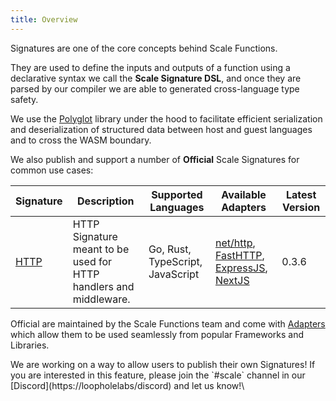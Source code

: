 ```yaml
---
title: Overview
---
```


Signatures are one of the core concepts behind Scale Functions.

They are used to define the inputs and outputs of a function using a declarative syntax we call the **Scale Signature DSL**,
and once they are parsed by our compiler we are able to generated cross-language type safety.

We use the [Polyglot](https://github.com/loopholelabs/polyglot-go) library under the hood to facilitate efficient
serialization and deserialization of structured data between host and guest languages and to cross the WASM boundary.

We also publish and support a number of **Official** Scale Signatures for common use cases:

| Signature                  | Description                                                        | Supported Languages              | Available Adapters                                                                                                                                                                                                             | Latest Version |
|----------------------------|--------------------------------------------------------------------|----------------------------------|--------------------------------------------------------------------------------------------------------------------------------------------------------------------------------------------------------------------------------|----------------|
| [HTTP](/signatures/http)   | HTTP Signature meant to be used for HTTP handlers and middleware.  | Go, Rust, TypeScript, JavaScript | [net/http](/languages/golang/adapters/net-http), [FastHTTP](/languages/golang/adapters/fasthttp), [ExpressJS](/languages/javascript-typescript/adapters/expressjs), [NextJS](/languages/javascript-typescript/adapters/nextjs) | 0.3.6          |

Official are maintained by the Scale Functions team and come with [Adapters](/languages/golang/adapters/net-http) which
allow them to be used seamlessly from popular Frameworks and Libraries.

<Note>
    We are working on a way to allow users to publish their own Signatures! If you are interested in this feature,
    please join the `#scale` channel in our [Discord](https://loopholelabs/discord) and let us know!\
</Note>